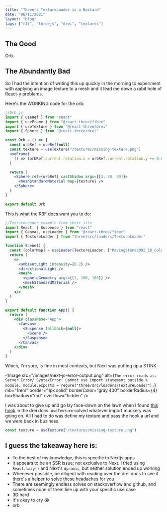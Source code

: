 ```yaml
---
title: "Three's TextureLoader is a Bastard"
date: "06/11/2021"
layout: "blog"
tags: ["r3f", "threejs", "drei", "textures"]
---
```



<Box w="100%" h="500px" bg="cyan" p="1rem" mb="2rem" borderRadius={4}>
  <Canvas shadowMap camera={{ position: [0, 0, 20], fov: 30 }}>
    <Lights />
    <Suspense fallback={null}>
      <Orb />
    </Suspense>
    <ContactShadows />
    <OrbitControls />
  </Canvas>
</Box>

## The Good

Orb.

## The Abundantly Bad

So I had the intention of writing this up quickly in the morning to experiment with applying an image texture to a mesh and it lead me down a rabit hole of React-y problems.

Here's the WORKING code for the orb:

```jsx
//Orb.js
import { useRef } from "react"
import { useFrame } from "@react-three/fiber"
import { useTexture } from "@react-three/drei"
import { Sphere } from "@react-three/drei"

const Orb = () => {
  const orbRef = useRef(null)
  const texture = useTexture("/textures/missing-texture.png")
  useFrame(
    () => (orbRef.current.rotation.x = orbRef.current.rotation.y += 0.01)
  )

  return (
    <Sphere ref={orbRef} castShadow args={[3, 80, 80]}>
      <meshStandardMaterial map={texture} />
    </Sphere>
  )
}

export default Orb
```

This is what the [R3F docs](https://docs.pmnd.rs/react-three-fiber/getting-started/loading-textures) want you to do:

```jsx
//TextureLoader example from their site
import React, { Suspense } from "react"
import { Canvas, useLoader } from "@react-three/fiber"
import { TextureLoader } from "three/src/loaders/TextureLoader"

function Scene() {
  const [colorMap] = useLoader(TextureLoader, ["PavingStones092_1K_Color.jpg"])
  return (
    <>
      <ambientLight intensity={0.2} />
      <directionalLight />
      <mesh>
        <sphereGeometry args={[1, 100, 100]} />
        <meshStandardMaterial />
      </mesh>
    </>
  )
}

export default function App() {
  return (
    <div className="App">
      <Canvas>
        <Suspense fallback={null}>
          <Scene />
        </Suspense>
      </Canvas>
    </div>
  )
}
```

Which, I'm sure, is fine in most contexts, but Next was putting up a STINK.

<Image
  src="/images/next-js-error-output.png"
  alt={`The error reads as: Server Error/ SyntaxError: Cannot use import statement outside a module. module.exports = requre("three/src/loaders/TextureLoader");`}
  mb="1rem"
  border="1px solid"
  borderColor="gray.400"
  borderRadius={4}
  boxShadow="md"
  overflow="hidden"
/>

I was about to give up and go lay face-down on the lawn when I found [this hook](https://github.com/pmndrs/drei#usetexture) in the drei docs. `useTexture` solved whatever import muckery was going on. All I had to do was define my texture and pass the hook a url and we were back in business.

```js
const texture = useTexture("/textures/missing-texture.png")
```

## I guess the takeaway here is:

- ~~To the best of my knowledge, this is specific to Nextjs apps~~
- It appears to be an SSR issue; not exclusive to Next. I tried using `React.lazy()` and Next's `dynamic`, but neither solution ended up working
- Whenever possible, be diligent with reading over the drei docs to see if there's a helper to solve these headaches for you
- There are seemingly endless solves on stackoverflow and github, and sometimes none of them line up with your specific use case
- 3D hard
- It's okay to cry 😭
- orb
